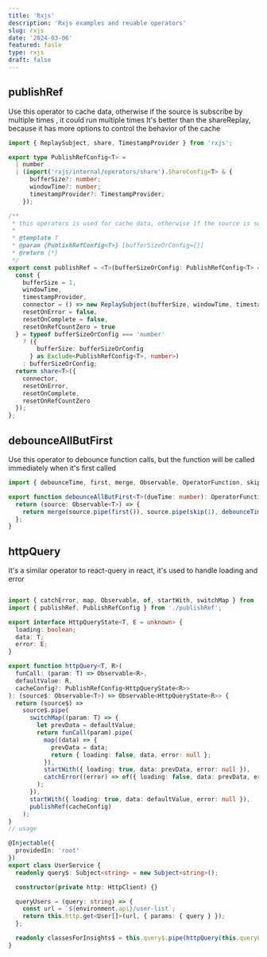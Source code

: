 ```yaml
---
title: 'Rxjs'
description: 'Rxjs examples and reuable operators'
slug: rxjs
date: '2024-03-06'
featured: fasle
type: rxjs
draft: false
---
```


## publishRef

Use this operator to cache data, otherwise if the source is subscribe by multiple times , it could run multiple times
It's better than the shareReplay, because it has more options to control the behavior of the cache

```typescript
import { ReplaySubject, share, TimestampProvider } from 'rxjs';

export type PublishRefConfig<T> =
  | number
  | (import('rxjs/internal/operators/share').ShareConfig<T> & {
      bufferSize?: number;
      windowTime?: number;
      timestampProvider?: TimestampProvider;
    });

/**
 * this operators is used for cache data, otherwise if the source is subscribe by multiple times , it could run multiple times
 *
 * @template T
 * @param {PublishRefConfig<T>} [bufferSizeOrConfig={}]
 * @return {*}
 */
export const publishRef = <T>(bufferSizeOrConfig: PublishRefConfig<T> = {}) => {
  const {
    bufferSize = 1,
    windowTime,
    timestampProvider,
    connector = () => new ReplaySubject(bufferSize, windowTime, timestampProvider),
    resetOnError = false,
    resetOnComplete = false,
    resetOnRefCountZero = true
  } = typeof bufferSizeOrConfig === 'number'
    ? ({
        bufferSize: bufferSizeOrConfig
      } as Exclude<PublishRefConfig<T>, number>)
    : bufferSizeOrConfig;
  return share<T>({
    connector,
    resetOnError,
    resetOnComplete,
    resetOnRefCountZero
  });
};
```

## debounceAllButFirst

Use this operator to debounce function calls, but the function will be called immediately when it's first called

```typescript
import { debounceTime, first, merge, Observable, OperatorFunction, skip } from 'rxjs';

export function debounceAllButFirst<T>(dueTime: number): OperatorFunction<T, T> {
  return (source: Observable<T>) => {
    return merge(source.pipe(first()), source.pipe(skip(1), debounceTime(dueTime)));
  };
}
```

## httpQuery

It's a similar operator to react-query in react, it's used to handle loading and error

```typescript

import { catchError, map, Observable, of, startWith, switchMap } from 'rxjs';
import { publishRef, PublishRefConfig } from './publishRef';

export interface HttpQueryState<T, E = unknown> {
  loading: boolean;
  data: T;
  error: E;
}

export function httpQuery<T, R>(
  funCall: (param: T) => Observable<R>,
  defaultValue: R,
  cacheConfig?: PublishRefConfig<HttpQueryState<R>>
): (source$: Observable<T>) => Observable<HttpQueryState<R>> {
  return (source$) =>
    source$.pipe(
      switchMap((param: T) => {
        let prevData = defaultValue;
        return funCall(param).pipe(
          map((data) => {
            prevData = data;
            return { loading: false, data, error: null };
          }),
          startWith({ loading: true, data: prevData, error: null }),
          catchError((error) => of({ loading: false, data: prevData, error })) // when error, keep the previous value
        );
      }),
      startWith({ loading: true, data: defaultValue, error: null }),
      publishRef(cacheConfig)
    );
}
// usage

@Injectable({
  providedIn: 'root'
})
export class UserService {
  readonly query$: Subject<string> = new Subject<string>();

  constructor(private http: HttpClient) {}

  queryUsers = (query: string) => {
    const url = `${environment.api}/user-list`;
    return this.http.get<User[]>(url, { params: { query } });
  };

  readonly classesForInsights$ = this.query$.pipe(httpQuery(this.queryUsers, []));
}
```